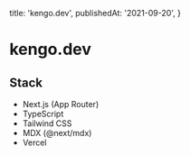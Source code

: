   title: 'kengo.dev',
  publishedAt: '2021-09-20',
}

# kengo.dev

## Stack

- Next.js (App Router)
- TypeScript
- Tailwind CSS
- MDX (@next/mdx)
- Vercel
